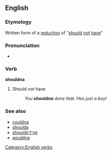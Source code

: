==English==

===Etymology===
Written form of a [[w:reduction (linguistics)|reduction]] of "[[should]] [[not]] [[have]]"

===Pronunciation===
* {{IPA|/ˈʃʊdnə/}}

===Verb===
'''shouldna'''

# {{colloquial}} Should not have.
#: ''You '''shouldna''' done that. Hes just a boy!''

===See also===
* [[couldna]]
* [[shoulda]]
* [[shouldn't've]]
* [[wouldna]]

[[Category:English verbs]]